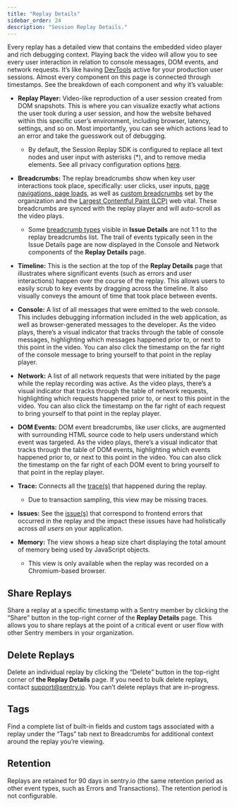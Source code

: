 ```yaml
---
title: "Replay Details"
sidebar_order: 24
description: "Session Replay Details."
---
```


<Include name="beta-note-session-replay.mdx" />

Every replay has a detailed view that contains the embedded video player and rich debugging context. Playing back the video will allow you to see every user interaction in relation to console messages, DOM events, and network requests. It’s like having [DevTools](https://developer.chrome.com/docs/devtools/overview/) active for your production user sessions. Almost every component on this page is connected through timestamps. See the breakdown of each component and why it’s valuable:

- **Replay Player:** Video-like reproduction of a user session created from DOM snapshots. This is where you can visualize exactly what actions the user took during a user session, and how the website behaved within this specific user’s environment, including browser, latency, settings, and so on. Most importantly, you can see which actions lead to an error and take the guesswork out of debugging.
  - By default, the Session Replay SDK is configured to replace all text nodes and user input with asterisks (*), and to remove media elements. See all privacy configuration options [here](/platforms/javascript/session-replay/privacy/).


- **Breadcrumbs:** The replay breadcrumbs show when key user interactions took place, specifically: user clicks, user inputs, [page navigations, page loads](/product/performance/transaction-summary/#what-is-a-transaction), as well as [custom breadcrumbs](/product/sentry-basics/integrate-backend/configuration-options/#breadcrumbs) set by the organization and the [Largest Contentful Paint (LCP)](/product/performance/web-vitals/#largest-contentful-paint-lcp) web vital. These breadcrumbs are synced with the replay player and will auto-scroll as the video plays.
  - Some [breadcrumb types](/product/issues/issue-details/breadcrumbs/) visible in **Issue Details** are not 1:1 to the replay breadcrumbs list. The trail of events typically seen in the Issue Details page are now displayed in the Console and Network components of the **Replay Details** page.


- **Timeline:** This is the section at the top of the **Replay Details** page that illustrates where significant events (such as errors and user interactions) happen over the course of the replay. This allows users to easily scrub to key events by dragging across the timeline. It also visually conveys the amount of time that took place between events.


- **Console:** A list of all messages that were emitted to the web console. This includes debugging information included in the web application, as well as browser-generated messages to the developer. As the video plays, there’s a visual indicator that tracks through the table of console messages, highlighting which messages happened prior to, or next to this point in the video. You can also click the timestamp on the far right of the console message to bring yourself to that point in the replay player.


- **Network:** A list of all network requests that were initiated by the page while the replay recording was active. As the video plays, there’s a visual indicator that tracks through the table of network requests, highlighting which requests happened prior to, or next to this point in the video. You can also click the timestamp on the far right of each request to bring yourself to that point in the replay player.


- **DOM Events:** DOM event breadcrumbs, like user clicks, are augmented with surrounding HTML source code to help users understand which event was targeted. As the video plays, there’s a visual indicator that tracks through the table of DOM events, highlighting which events happened prior to, or next to this point in the video. You can also click the timestamp on the far right of each DOM event to bring yourself to that point in the replay player.


- **Trace:** Connects all the [trace(s)](/product/sentry-basics/tracing/distributed-tracing#traces-transactions-and-spans) that happened during the replay.
  - Due to transaction sampling, this view may be missing traces.


- **Issues:** See the [issue(s)](/product/issues/issue-details/error-issues/) that correspond to frontend errors that occurred in the replay and the impact these issues have had holistically across *all users* on your application.
- **Memory:** The view shows a heap size chart displaying the total amount of memory being used by JavaScript objects.
  - This view is only available when the replay was recorded on a Chromium-based browser.

## Share Replays

Share a replay at a specific timestamp with a Sentry member by clicking the “Share” button in the top-right corner of the **Replay Details** page. This allows you to share replays at the point of a critical event or user flow with other Sentry members in your organization.

## Delete Replays

Delete an individual replay by clicking the “Delete” button in the top-right corner of **the Replay Details** page. If you need to bulk delete replays, contact [support@sentry.io](mailto:support@sentry.io). You can’t delete replays that are in-progress.

## Tags

Find a complete list of built-in fields and custom tags associated with a replay under the “Tags” tab next to Breadcrumbs for additional context around the replay you’re viewing.

## Retention

Replays are retained for 90 days in sentry.io (the same retention period as other event types, such as Errors and Transactions). The retention period is not configurable.
